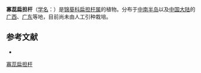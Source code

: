 {{Speciesbox
| name = 寡蕊扁担杆
| status = 
| status_system = 
| image =
| genus = Grewia
| species = oligandra
| authority = Pierre
}}

'''寡蕊扁担杆'''（[[学名|学名]]：{{lang|la|''Grewia oligandra''}}）是[[锦葵科|锦葵科]][[扁担杆属|扁担杆属]]的植物。分布于[[中南半岛|中南半岛]]以及[[中国大陆|中国大陆]]的[[广西|广西]]、[[广东|广东]]等地，目前尚未由人工引种栽培。

== 参考文献 ==
<div class="references-small">
* {{cite web| url =http://www.bioinfo.cn/db05/KmzwSpecies.php?action=view&id=22462| title =寡蕊扁担杆| work =《中国高等植物数据库全库》| publisher =中国科学院微生物研究所| author =昆明植物研究所| accessdate =2009-02-25| deadurl =yes| archiveurl =https://web.archive.org/web/20160305021144/http://www.bioinfo.cn/db05/KmzwSpecies.php?action=view&id=22462| archivedate =2016-03-05}}
</div>
{{Taxonbar|from=Q10955396}}

[[Category:扁担杆属|寡蕊扁担杆]]


{{植物小作品}}